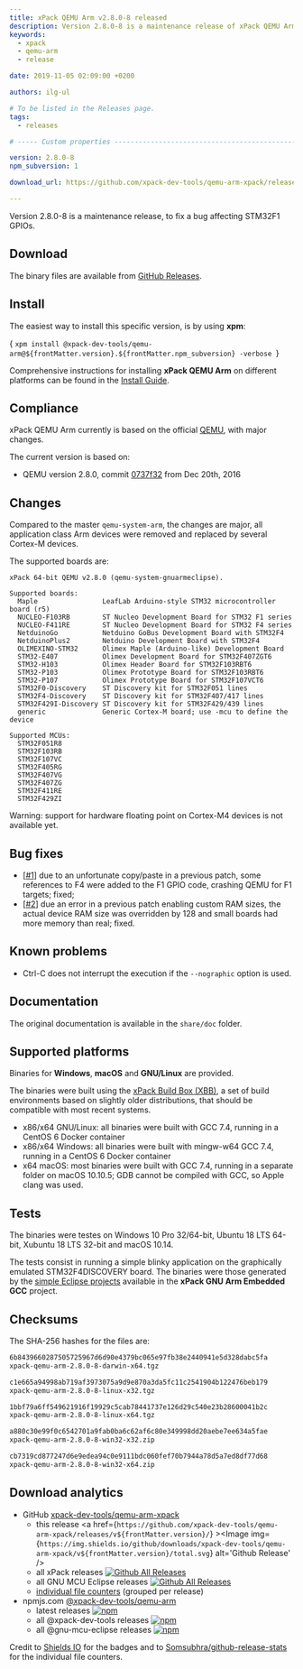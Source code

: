 ```yaml
---
title: xPack QEMU Arm v2.8.0-8 released
description: Version 2.8.0-8 is a maintenance release of xPack QEMU Arm.
keywords:
  - xpack
  - qemu-arm
  - release

date: 2019-11-05 02:09:00 +0200

authors: ilg-ul

# To be listed in the Releases page.
tags:
  - releases

# ----- Custom properties -----------------------------------------------------

version: 2.8.0-8
npm_subversion: 1

download_url: https://github.com/xpack-dev-tools/qemu-arm-xpack/releases/tag/v2.8.0-8/

---
```


<head><title>{frontMatter.title}</title></head>

Version 2.8.0-8 is a maintenance release, to fix a bug affecting STM32F1 GPIOs.

<!-- truncate -->


## Download

The binary files are available from <a href={frontMatter.download_url}>GitHub Releases</a>.

## Install

The easiest way to install this specific version, is by using **xpm**:

<CodeBlock language="console"> {
`xpm install @xpack-dev-tools/qemu-arm@${frontMatter.version}.${frontMatter.npm_subversion} -verbose
`} </CodeBlock>

Comprehensive instructions for installing **xPack QEMU Arm** on different platforms
can be found in the [Install Guide](/docs/install/).

## Compliance

xPack QEMU Arm currently is based on the official [QEMU](https://www.qemu.org),
with major changes.

The current version is based on:

- QEMU version 2.8.0, commit [0737f32](https://github.com/xpack-dev-tools/qemu/commit/0737f32daf35f3730ed2461ddfaaf034c2ec7ff0) from Dec 20th, 2016

## Changes

Compared to the master `qemu-system-arm`, the changes are major, all
application class Arm
devices were removed and replaced by several Cortex-M devices.

The supported boards are:

```console
xPack 64-bit QEMU v2.8.0 (qemu-system-gnuarmeclipse).

Supported boards:
  Maple                LeafLab Arduino-style STM32 microcontroller board (r5)
  NUCLEO-F103RB        ST Nucleo Development Board for STM32 F1 series
  NUCLEO-F411RE        ST Nucleo Development Board for STM32 F4 series
  NetduinoGo           Netduino GoBus Development Board with STM32F4
  NetduinoPlus2        Netduino Development Board with STM32F4
  OLIMEXINO-STM32      Olimex Maple (Arduino-like) Development Board
  STM32-E407           Olimex Development Board for STM32F407ZGT6
  STM32-H103           Olimex Header Board for STM32F103RBT6
  STM32-P103           Olimex Prototype Board for STM32F103RBT6
  STM32-P107           Olimex Prototype Board for STM32F107VCT6
  STM32F0-Discovery    ST Discovery kit for STM32F051 lines
  STM32F4-Discovery    ST Discovery kit for STM32F407/417 lines
  STM32F429I-Discovery ST Discovery kit for STM32F429/439 lines
  generic              Generic Cortex-M board; use -mcu to define the device

Supported MCUs:
  STM32F051R8
  STM32F103RB
  STM32F107VC
  STM32F405RG
  STM32F407VG
  STM32F407ZG
  STM32F411RE
  STM32F429ZI
```

Warning: support for hardware floating point on Cortex-M4 devices is not
available yet.

## Bug fixes

- [[#1](https://github.com/xpack-dev-tools/qemu/issues/1)] due to an
  unfortunate copy/paste in a previous patch, some references to F4
  were added to the F1 GPIO code, crashing QEMU for F1 targets; fixed;
- [[#2](https://github.com/xpack-dev-tools/qemu/issues/2)] due an error
  in a previous patch enabling custom RAM sizes, the actual device RAM
  size was overridden by 128 and small boards had more memory than real;
  fixed.

## Known problems

- Ctrl-C does not interrupt the execution if the `--nographic` option is used.

## Documentation

The original documentation is available in the `share/doc` folder.

## Supported platforms

Binaries for **Windows**, **macOS** and **GNU/Linux** are provided.

The binaries were built using the
[xPack Build Box (XBB)](https://github.com/xpack/xpack-build-box), a set
of build environments based on slightly older distributions, that should be
compatible with most recent systems.

- x86/x64 GNU/Linux: all binaries were built with GCC 7.4, running in a CentOS 6
  Docker container
- x86/x64 Windows: all binaries were built with mingw-w64 GCC 7.4, running in a
  CentOS 6 Docker container
- x64 macOS: most binaries were built with GCC 7.4, running in a separate
  folder on macOS 10.10.5; GDB cannot be compiled with GCC, so Apple
  clang was used.

## Tests

The binaries were testes on Windows 10 Pro 32/64-bit, Ubuntu 18 LTS 64-bit,
Xubuntu 18 LTS 32-bit and macOS 10.14.

The tests consist in running a simple blinky application
on the graphically emulated STM32F4DISCOVERY board. The binaries were
those generated by the
[simple Eclipse projects](https://github.com/xpack-dev-tools/arm-none-eabi-gcc-xpack/tree/xpack/tests/eclipse)
available in the **xPack GNU Arm Embedded GCC** project.

## Checksums

The SHA-256 hashes for the files are:

```txt
6b8439660287505725967d6d90e4379bc065e97fb38e2440941e5d328dabc5fa
xpack-qemu-arm-2.8.0-8-darwin-x64.tgz

c1e665a94998ab719af3973075a9d9e870a3da5fc11c2541904b122476beb179
xpack-qemu-arm-2.8.0-8-linux-x32.tgz

1bbf79a6ff549621916f19929c5cab78441737e126d29c540e23b28600041b2c
xpack-qemu-arm-2.8.0-8-linux-x64.tgz

a880c30e99f0c6542701a9fab0ba6c62af6c80e349998dd20aebe7ee634a5fae
xpack-qemu-arm-2.8.0-8-win32-x32.zip

cb7319cd877247d6e9edea94c0e9111bdc060fef70b7944a78d5a7ed8df77d68
xpack-qemu-arm-2.8.0-8-win32-x64.zip
```

## Download analytics

- GitHub [xpack-dev-tools/qemu-arm-xpack](https://github.com/xpack-dev-tools/qemu-arm-xpack/)
  - this release <a href={`https://github.com/xpack-dev-tools/qemu-arm-xpack/releases/v${frontMatter.version}/`} ><Image img={`https://img.shields.io/github/downloads/xpack-dev-tools/qemu-arm-xpack/v${frontMatter.version}/total.svg`} alt='Github Release' /></a>
  - all xPack releases [![Github All Releases](https://img.shields.io/github/downloads/xpack-dev-tools/qemu-arm-xpack/total.svg)](https://github.com/xpack-dev-tools/qemu-arm-xpack/releases/)
  - all GNU MCU Eclipse releases [![Github All Releases](https://img.shields.io/github/downloads/gnu-mcu-eclipse/qemu/total.svg)](https://github.com/gnu-mcu-eclipse/qemu/releases/)
  - [individual file counters](https://somsubhra.github.io/github-release-stats/?username=xpack-dev-tools&repository=qemu-arm-xpack) (grouped per release)
- npmjs.com [@xpack-dev-tools/qemu-arm](https://www.npmjs.com/package/@xpack-dev-tools/qemu-arm)
  - latest releases [![npm](https://img.shields.io/npm/dw/@xpack-dev-tools/qemu-arm.svg)](https://www.npmjs.com/package/@xpack-dev-tools/qemu-arm/)
  - all @xpack-dev-tools releases [![npm](https://img.shields.io/npm/dt/@xpack-dev-tools/qemu-arm.svg)](https://www.npmjs.com/package/@xpack-dev-tools/qemu-arm/)
  - all @gnu-mcu-eclipse releases [![npm](https://img.shields.io/npm/dt/@gnu-mcu-eclipse/qemu.svg)](https://www.npmjs.com/package/@gnu-mcu-eclipse/qemu/)

Credit to [Shields IO](https://shields.io) for the badges and to
[Somsubhra/github-release-stats](https://github.com/Somsubhra/github-release-stats)
for the individual file counters.
